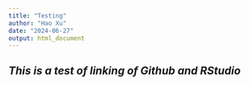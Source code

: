 ```yaml
---
title: "Testing"
author: "Hao Xu"
date: "2024-06-27"
output: html_document
---
```


## *This is a test of linking of Github and RStudio*